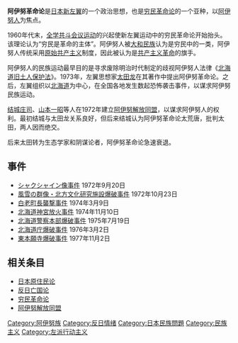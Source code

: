 {{expand|time=2015-06-05T14:02:00+00:00}}
{{unreferenced|time=2015-06-05T14:02:00+00:00}}
{{japanese|japanese=アイヌ革命論|kana=アイヌかくめいろん|romaji=Ainu Kakumei-ron}}
'''阿伊努革命论'''是[[日本新左翼|日本新左翼]]的一个政治思想，也是[[穷民革命论|穷民革命论]]的一个亚种，以[[阿伊努人|阿伊努人]]为焦点。

1960年代末，[[全学共斗会议运动|全学共斗会议运动]]的兴起使新左翼运动中的穷民革命论开始抬头。该理论认为“穷民是革命的主体”。阿伊努人被[[大和民族|大和民族]]认为是穷民中的一类，阿伊努人传统采用[[原始共产主义|原始共产主义]]制度，因此被认为是[[共产主义|共产主义]][[革命|革命]]的旗手。

阿伊努人的民族运动最早目的是寻求废除明治时代制定的歧视阿伊努人法律《[[北海道旧土人保护法|北海道旧土人保护法]]》。1973年，左翼思想家[[太田龙|太田龙]]在其著作中提出阿伊努革命论。之后，左翼组织以[[北海道|北海道]]为中心，在全国各地发生数起恐怖袭击事件，以谋求阿伊努民族运动。

[[结城庄司|结城庄司]]、[[山本一昭|山本一昭]]等人在1972年建立[[阿伊努解放同盟|阿伊努解放同盟]]，以谋求阿伊努人的权利。最初结城与太田龙关系良好，但后来结城认为阿伊努革命论太荒唐，批判太田，两人因而绝交。

后来太田转为生态学家和阴谋论者，阿伊努革命论急速衰退。

== 事件 ==
*[[シャクシャイン像事件|シャクシャイン像事件]] 1972年9月20日
*[[風雪の群像・北方文化研究施設爆破事件|風雪の群像・北方文化研究施設爆破事件]] 1972年10月23日
*[[白老町長襲撃事件|白老町長襲撃事件]] 1974年3月9日
*[[北海道神宮放火事件|北海道神宮放火事件]] 1974年11月10日
*[[北海道警察本部爆破事件|北海道警察本部爆破事件]] 1975年7月19日
*[[北海道庁爆破事件|北海道庁爆破事件]] 1976年3月2日
*[[東本願寺爆破事件|東本願寺爆破事件]] 1977年11月2日

==相关条目==
*[[日本原住民论|日本原住民论]]
*[[反日亡国论|反日亡国论]]
*[[穷民革命论|穷民革命论]]
*[[阿伊努解放同盟|阿伊努解放同盟]]

[[Category:阿伊努族|Category:阿伊努族]]
[[Category:反日情绪|Category:反日情绪]]
[[Category:日本民族問題|Category:日本民族問題]]
[[Category:民族主义|Category:民族主义]]
[[Category:左派行动主义|Category:左派行动主义]]